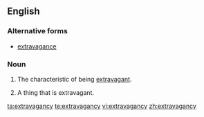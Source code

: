 ==English==

===Alternative forms===
* [[extravagance]]

===Noun===
{{en-noun|~|extravagancies}}

# {{context|archaic|17-19th centuries|lang=en}} The characteristic of being [[extravagant]].
# {{context|archaic|17-19th centuries|lang=en}} A thing that is extravagant.

[[ta:extravagancy]]
[[te:extravagancy]]
[[vi:extravagancy]]
[[zh:extravagancy]]